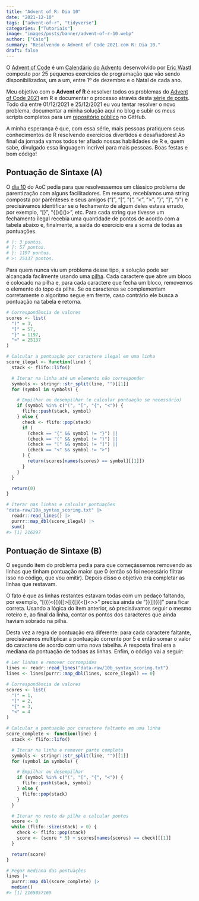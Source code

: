 ```yaml
---
title: "Advent of R: Dia 10"
date: "2021-12-10"
tags: ["advent-of-r", "tidyverse"]
categories: ["Tutoriais"]
image: "images/posts/banner/advent-of-r-10.webp"
author: ["Caio"]
summary: "Resolvendo o Advent of Code 2021 com R: Dia 10."
draft: false
---
```


O [Advent of Code](https://adventofcode.com) é um
[Calendário do Advento](https://pt.wikipedia.org/wiki/Calend%C3%A1rio_do_Advento)
desenvolvido por [Eric Wastl](https://github.com/topaz) composto por 25
pequenos exercícios de programação que vão sendo disponibilizados, um a um,
entre 1º de dezembro e o Natal de cada ano.

Meu objetivo com o **Advent of R** é resolver todos os problemas do
[Advent of Code 2021](https://adventofcode.com/2021) em R e documentar o
processo através desta
[série de posts](https://blog.curso-r.com/tags/advent-of-r/). Todo dia entre
01/12/2021 e 25/12/2021 eu vou tentar resolver o novo problema, documentar a
minha solução aqui no blog e subir os meus scripts completos para um
[repositório público](https://github.com/curso-r/advent-of-r) no GitHub.

A minha esperança é que, com essa série, mais pessoas pratiquem seus
conhecimentos de R resolvendo exercícios divertidos e desafiadores! Ao final
da jornada vamos todos ter afiado nossas habilidades de R e, quem sabe,
divulgado essa linguagem incrível para mais pessoas. Boas festas e bom código!

## Pontuação de Sintaxe (A)

O [dia 10](https://adventofcode.com/2021/day/10) do AoC pedia para que
resolvessemos um clássico problema de parentização com alguns facilitadores. Em
resumo, recebíamos uma string composta por parênteses e seus amigos ("(", "[",
"{", "<", ">", "}", "]", ")") e precisávamos identificar se o fechamento de
algum deles estava errado, por exemplo, "[}", "{()()()>", etc. Para cada string
que tivesse um fechamento ilegal recebia uma quantidade de pontos de acordo com
a tabela abaixo e, finalmente, a saída do exercício era a soma de todas as
pontuações.

```r
# ): 3 pontos.
# ]: 57 pontos.
# }: 1197 pontos.
# >: 25137 pontos.
```

Para quem nunca viu um problema desse tipo, a solução pode ser alcançada
facilmente usando uma
[pilha](https://pt.wikipedia.org/wiki/Pilha_(inform%C3%A1tica)). Cada caractere
que abre um bloco é colocado na pilha e, para cada caractere que fecha um bloco,
removemos o elemento do topo da pilha. Se os caracteres se complementam
corretamente o algoritmo segue em frente, caso contrário ele busca a pontuação
na tabela e retorna.

```r
# Correspondência de valores
scores <- list(
  ")" = 3,
  "]" = 57,
  "}" = 1197,
  ">" = 25137
)

# Calcular a pontuação por caractere ilegal em uma linha
score_ilegal <- function(line) {
  stack <- flifo::lifo()

  # Iterar na linha até um elemento não corresponder
  symbols <- stringr::str_split(line, "")[[1]]
  for (symbol in symbols) {

    # Empilhar ou desempilhar (e calcular pontuação se necessário)
    if (symbol %in% c("(", "[", "{", "<")) {
      flifo::push(stack, symbol)
    } else {
      check <- flifo::pop(stack)
      if (
        (check == "{" && symbol != "}") ||
        (check == "(" && symbol != ")") ||
        (check == "[" && symbol != "]") ||
        (check == "<" && symbol != ">")
      ) {
        return(scores[names(scores) == symbol][[1]])
      }
    }
  }

  return(0)
}

# Iterar nas linhas e calcular pontuações
"data-raw/10a_syntax_scoring.txt" |>
  readr::read_lines() |>
  purrr::map_dbl(score_ilegal) |>
  sum()
#> [1] 216297
```

## Pontuação de Sintaxe (B)

O segundo item do problema pedia para que começássemos removendo as linhas que
tinham pontuação maior que 0 (então só foi necessário filtrar isso no código,
que vou omitir). Depois disso o objetivo era completar as linhas que restavam.

O fato é que as linhas restantes estavam todas com um pedaço faltando, por
exemplo, "[({(<(())[]>[[{[]{<()<>>" precisa ainda de "}}]])})]" para ficar
correta. Usando a lógica do item anterior, só precisávamos seguir o mesmo
roteiro e, ao final da linha, contar os pontos dos caracteres que ainda haviam
sobrado na pilha.

Desta vez a regra de pontuação era diferente: para cada caractere faltante,
precisávamos multiplicar a pontuação corrente por 5 e então somar o valor do
caractere de acordo com uma nova tabelha. A resposta final era a mediana da
pontuação de todoas as linhas. Enfim, o código vai a seguir:

```r
# Ler linhas e remover corrompidas
lines <- readr::read_lines("data-raw/10b_syntax_scoring.txt")
lines <- lines[purrr::map_dbl(lines, score_ilegal) == 0]

# Correspondência de valores
scores <- list(
  "(" = 1,
  "[" = 2,
  "{" = 3,
  "<" = 4
)

# Calcular a pontuação por caractere faltante em uma linha
score_complete <- function(line) {
  stack <- flifo::lifo()

  # Iterar na linha e remover parte completa
  symbols <- stringr::str_split(line, "")[[1]]
  for (symbol in symbols) {

    # Empilhar ou desempilhar
    if (symbol %in% c("(", "[", "{", "<")) {
      flifo::push(stack, symbol)
    } else {
      flifo::pop(stack)
    }
  }

  # Iterar no resto da pilha e calcular pontos
  score <- 0
  while (flifo::size(stack) > 0) {
    check <- flifo::pop(stack)
    score <- (score * 5) + scores[names(scores) == check][[1]]
  }

  return(score)
}

# Pegar mediana das pontuações
lines |>
  purrr::map_dbl(score_complete) |>
  median()
#> [1] 2165057169
```
